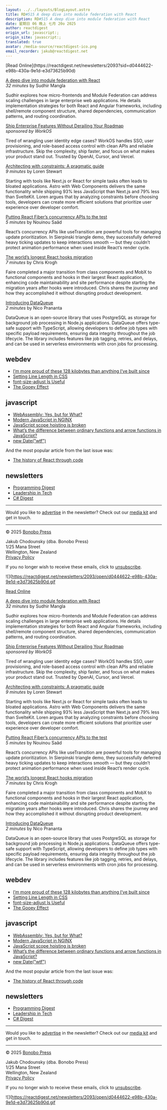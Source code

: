 ```yaml
---
layout: ../../layouts/BlogLayout.astro
title: RD#515 A deep dive into module federation with React
description: RD#515 A deep dive into module federation with React
date: 星期日 06 晚上 七月 20o 2025
author: reactdigest
origin_url: javascript:;
origin_site: javascript:;
translated: true
avatar: /media-source/reactdigest-ico.png
email_recorder: jakub@reactdigest.net
---
```



<Reference client:only="react" title="RD#515 A deep dive into module federation with React" url="javascript:;" />

<Detail client:only="react">
	[Read Online](https://reactdigest.net/newsletters/2093?sid=d0444622-e98b-430a-9e1d-e3d73625b90d)

[A deep dive into module federation with React](https://reactdigest.net/links/19798/d0444622-e98b-430a-9e1d-e3d73625b90d/email)  
_32 minutes_ by Sudhir Mangla

Sudhir explores how micro-frontends and Module Federation can address scaling challenges in large enterprise web applications. He details implementation strategies for both React and Angular frameworks, including shell/remote component structure, shared dependencies, communication patterns, and routing coordination.

[Ship Enterprise Features Without Derailing Your Roadmap](https://reactdigest.net/links/19799/d0444622-e98b-430a-9e1d-e3d73625b90d/email)  
_sponsored by WorkOS_

Tired of wrangling user identity edge cases? WorkOS handles SSO, user provisioning, and role-based access control with clean APIs and reliable infrastructure. Skip the complexity, ship faster, and focus on what makes your product stand out. Trusted by OpenAI, Cursor, and Vercel.

[Architecting with constraints: A pragmatic guide](https://reactdigest.net/links/19800/d0444622-e98b-430a-9e1d-e3d73625b90d/email)  
_9 minutes_ by Loren Stewart

Starting with tools like Next.js or React for simple tasks often leads to bloated applications. Astro with Web Components delivers the same functionality while shipping 93% less JavaScript than Next.js and 79% less than SvelteKit. Loren argues that by analyzing constraints before choosing tools, developers can create more efficient solutions that prioritize user experience over developer comfort.

[Putting React Fiber’s concurrency APIs to the test](https://reactdigest.net/links/19801/d0444622-e98b-430a-9e1d-e3d73625b90d/email)  
_5 minutes_ by Nouinou Saâd

React’s concurrency APIs like useTransition are powerful tools for managing update prioritization. In Sierpinski triangle demo, they successfully deferred heavy ticking updates to keep interactions smooth — but they couldn’t protect animation performance when used inside React’s render cycle.

[The world’s longest React hooks migration](https://reactdigest.net/links/19802/d0444622-e98b-430a-9e1d-e3d73625b90d/email)  
_7 minutes_ by Chris Krogh

Faire completed a major transition from class components and MobX to functional components and hooks in their largest React application, enhancing code maintainability and site performance despite starting the migration years after hooks were introduced. Chris shares the journey and how they accomplished it without disrupting product development.

[Introducing DataQueue](https://reactdigest.net/links/19803/d0444622-e98b-430a-9e1d-e3d73625b90d/email)  
_2 minutes_ by Nico Prananta

DataQueue is an open-source library that uses PostgreSQL as storage for background job processing in Node.js applications. DataQueue offers type-safe support with TypeScript, allowing developers to define job types with specific payload requirements, ensuring data integrity throughout the job lifecycle. The library includes features like job tagging, retries, and delays, and can be used in serverless environments with cron jobs for processing.

## webdev

*   [I’m more proud of these 128 kilobytes than anything I’ve built since](https://reactdigest.net/links/19804/d0444622-e98b-430a-9e1d-e3d73625b90d/email)
*   [Setting Line Length in CSS](https://reactdigest.net/links/19805/d0444622-e98b-430a-9e1d-e3d73625b90d/email)
*   [font-size-adjust Is Useful](https://reactdigest.net/links/19806/d0444622-e98b-430a-9e1d-e3d73625b90d/email)
*   [The Gooey Effect](https://reactdigest.net/links/19807/d0444622-e98b-430a-9e1d-e3d73625b90d/email)

## javascript

*   [WebAssembly: Yes, but for What?](https://reactdigest.net/links/19808/d0444622-e98b-430a-9e1d-e3d73625b90d/email)
*   [Modern JavaScript in NGINX](https://reactdigest.net/links/19809/d0444622-e98b-430a-9e1d-e3d73625b90d/email)
*   [JavaScript scope hoisting is broken](https://reactdigest.net/links/19810/d0444622-e98b-430a-9e1d-e3d73625b90d/email)
*   [What’s the difference between ordinary functions and arrow functions in JavaScript?](https://reactdigest.net/links/19811/d0444622-e98b-430a-9e1d-e3d73625b90d/email)
*   [new Date("wtf")](https://reactdigest.net/links/19812/d0444622-e98b-430a-9e1d-e3d73625b90d/email)

And the most popular article from the last issue was:

*   [The history of React through code](https://reactdigest.net/links/19813/d0444622-e98b-430a-9e1d-e3d73625b90d/email)

## newsletters

*   [Programming Digest](https://programmingdigest.net/?utm_medium=campaign&utm_source=react)
*   [Leadership in Tech](https://leadershipintech.com/?utm_medium=campaign&utm_source=react)
*   [C# Digest](https://csharpdigest.net/?utm_medium=campaign&utm_source=react)

* * *

Would you like to [advertise](https://bonobopress.com/) in the newsletter? Check out our [media kit](https://bonobopress.com/media-kit/) and get in touch.

* * *

© 2025 [Bonobo Press](https://bonobopress.com/)

Jakub Chodounsky (dba. Bonobo Press)  
1/25 Mana Street  
Wellington, New Zealand  
[Privacy Policy](https://reactdigest.net/privacy)

If you no longer wish to receive these emails, click to [unsubscribe](https://reactdigest.net/subscribers/d0444622-e98b-430a-9e1d-e3d73625b90d/unsubscribe).

![](https://reactdigest.net/newsletters/2093/open/d0444622-e98b-430a-9e1d-e3d73625b90d.gif
</Detail>

[Read Online](https://reactdigest.net/newsletters/2093?sid=d0444622-e98b-430a-9e1d-e3d73625b90d)

[A deep dive into module federation with React](https://reactdigest.net/links/19798/d0444622-e98b-430a-9e1d-e3d73625b90d/email)\
*32 minutes* by Sudhir Mangla

Sudhir explores how micro-frontends and Module Federation can address scaling challenges in large enterprise web applications. He details implementation strategies for both React and Angular frameworks, including shell/remote component structure, shared dependencies, communication patterns, and routing coordination.

[Ship Enterprise Features Without Derailing Your Roadmap](https://reactdigest.net/links/19799/d0444622-e98b-430a-9e1d-e3d73625b90d/email)\
*sponsored by WorkOS*

Tired of wrangling user identity edge cases? WorkOS handles SSO, user provisioning, and role-based access control with clean APIs and reliable infrastructure. Skip the complexity, ship faster, and focus on what makes your product stand out. Trusted by OpenAI, Cursor, and Vercel.

[Architecting with constraints: A pragmatic guide](https://reactdigest.net/links/19800/d0444622-e98b-430a-9e1d-e3d73625b90d/email)\
*9 minutes* by Loren Stewart

Starting with tools like Next.js or React for simple tasks often leads to bloated applications. Astro with Web Components delivers the same functionality while shipping 93% less JavaScript than Next.js and 79% less than SvelteKit. Loren argues that by analyzing constraints before choosing tools, developers can create more efficient solutions that prioritize user experience over developer comfort.

[Putting React Fiber’s concurrency APIs to the test](https://reactdigest.net/links/19801/d0444622-e98b-430a-9e1d-e3d73625b90d/email)\
*5 minutes* by Nouinou Saâd

React’s concurrency APIs like useTransition are powerful tools for managing update prioritization. In Sierpinski triangle demo, they successfully deferred heavy ticking updates to keep interactions smooth — but they couldn’t protect animation performance when used inside React’s render cycle.

[The world’s longest React hooks migration](https://reactdigest.net/links/19802/d0444622-e98b-430a-9e1d-e3d73625b90d/email)\
*7 minutes* by Chris Krogh

Faire completed a major transition from class components and MobX to functional components and hooks in their largest React application, enhancing code maintainability and site performance despite starting the migration years after hooks were introduced. Chris shares the journey and how they accomplished it without disrupting product development.

[Introducing DataQueue](https://reactdigest.net/links/19803/d0444622-e98b-430a-9e1d-e3d73625b90d/email)\
*2 minutes* by Nico Prananta

DataQueue is an open-source library that uses PostgreSQL as storage for background job processing in Node.js applications. DataQueue offers type-safe support with TypeScript, allowing developers to define job types with specific payload requirements, ensuring data integrity throughout the job lifecycle. The library includes features like job tagging, retries, and delays, and can be used in serverless environments with cron jobs for processing.

## webdev

* [I’m more proud of these 128 kilobytes than anything I’ve built since](https://reactdigest.net/links/19804/d0444622-e98b-430a-9e1d-e3d73625b90d/email)
* [Setting Line Length in CSS](https://reactdigest.net/links/19805/d0444622-e98b-430a-9e1d-e3d73625b90d/email)
* [font-size-adjust Is Useful](https://reactdigest.net/links/19806/d0444622-e98b-430a-9e1d-e3d73625b90d/email)
* [The Gooey Effect](https://reactdigest.net/links/19807/d0444622-e98b-430a-9e1d-e3d73625b90d/email)

## javascript

* [WebAssembly: Yes, but for What?](https://reactdigest.net/links/19808/d0444622-e98b-430a-9e1d-e3d73625b90d/email)
* [Modern JavaScript in NGINX](https://reactdigest.net/links/19809/d0444622-e98b-430a-9e1d-e3d73625b90d/email)
* [JavaScript scope hoisting is broken](https://reactdigest.net/links/19810/d0444622-e98b-430a-9e1d-e3d73625b90d/email)
* [What’s the difference between ordinary functions and arrow functions in JavaScript?](https://reactdigest.net/links/19811/d0444622-e98b-430a-9e1d-e3d73625b90d/email)
* [new Date("wtf")](https://reactdigest.net/links/19812/d0444622-e98b-430a-9e1d-e3d73625b90d/email)

And the most popular article from the last issue was:

* [The history of React through code](https://reactdigest.net/links/19813/d0444622-e98b-430a-9e1d-e3d73625b90d/email)

## newsletters

* [Programming Digest](https://programmingdigest.net/?utm_medium=campaign\&utm_source=react)
* [Leadership in Tech](https://leadershipintech.com/?utm_medium=campaign\&utm_source=react)
* [C# Digest](https://csharpdigest.net/?utm_medium=campaign\&utm_source=react)

***

Would you like to [advertise](https://bonobopress.com/) in the newsletter? Check out our [media kit](https://bonobopress.com/media-kit/) and get in touch.

***

© 2025 [Bonobo Press](https://bonobopress.com/)

Jakub Chodounsky (dba. Bonobo Press)\
1/25 Mana Street\
Wellington, New Zealand\
[Privacy Policy](https://reactdigest.net/privacy)

If you no longer wish to receive these emails, click to [unsubscribe](https://reactdigest.net/subscribers/d0444622-e98b-430a-9e1d-e3d73625b90d/unsubscribe).

!\[]\(https://reactdigest.net/newsletters/2093/open/d0444622-e98b-430a-9e1d-e3d73625b90d.gif


